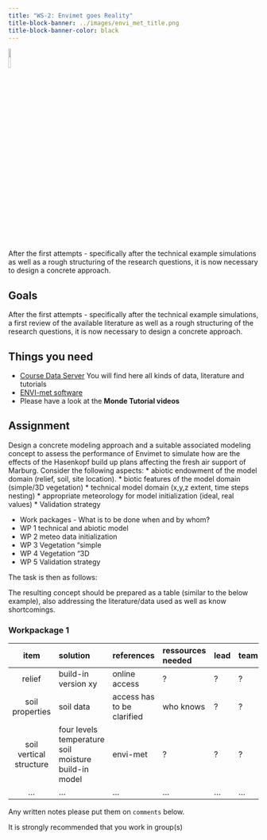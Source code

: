 ```yaml
---
title: "WS-2: Envimet goes Reality"
title-block-banner: ../images/envi_met_title.png
title-block-banner-color: black 
---
```


![](../images/mandantory.png){width=10%}


After the first attempts - specifically after the technical example simulations as well as a rough structuring of the research questions, it is now necessary to design a concrete approach.



## Goals 

After the first attempts - specifically after the technical example simulations, a first review of the available literature as well as a rough structuring of the research questions, it is now necessary to design a concrete approach.


## Things you need

* [Course Data Server](https://hessenbox.uni-marburg.de/getlink/fi5p6EzMUrtUVFW3DnkFky/envimet) You will find here all kinds of data, literature and tutorials 
* [ENVI-met software](https://envi-met.info/doku.php?id=start)
* Please have a look at the **Monde Tutorial videos**

## Assignment
Design a concrete modeling approach and a suitable associated modeling concept to assess the performance of Envimet to simulate how are the effects of the Hasenkopf build up plans affecting the fresh air support of Marburg.   Consider the following aspects:
* abiotic endowment of the model domain (relief, soil, site location).
* biotic features of the model domain (simple/3D vegetation)
* technical model domain (x,y,z extent, time steps nesting)
* appropriate meteorology for model initialization (ideal, real values)
* Validation strategy


* Work packages - What is to be done when and by whom?
 * WP 1 technical and abiotic model
 * WP 2 meteo data initialization
 * WP 3 Vegetation "simple
 * WP 4 Vegetation "3D
 * WP 5 Validation strategy



The task is then as follows:

The resulting concept should be prepared as a table (similar to the below example), also addressing the literature/data  used as well as know shortcomings.

### Workpackage 1

| item | solution | references | ressources needed | lead | team |
|:-------:|:--------|:---------|:---------|:---------|:---------|
| relief | build-in version xy | online access | ? | ? | ? |
| soil properties | soil data  | access has to be clarified |  who knows| ? | ? |
| soil vertical structure | four levels temperature soil moisture build-in model| envi-met | ? | ? | ? |
|... |... |... |... |... |... |


Any written notes please put them on `comments` below. 

::: {.callout-tip appearance="simple"}
It is strongly recommended that you work in group(s)
:::

